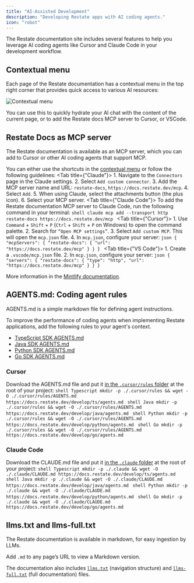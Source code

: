 ```yaml
---
title: "AI-Assisted Development"
description: "Developing Restate apps with AI coding agents."
icon: "robot"
---
```


The Restate documentation site includes several features to help you leverage AI coding agents like Cursor and Claude Code in your development workflow.

## Contextual menu

Each page of the Restate documentation has a contextual menu in the top right corner that provides quick access to various AI resources:

<img src="/img/develop/contextual-menu.png" alt="Contextual menu"/>

You can use this to quickly hydrate your AI chat with the content of the current page, or to add the Restate docs MCP server to Cursor, or VSCode.


## Restate Docs as MCP server

The Restate documentation is available as an MCP server, which you can add to Cursor or other AI coding agents that support MCP.

You can either use the shortcuts in the [contextual menu](/develop/ai-assistant#contextual-menu) or follow the following guidelines:
<Tabs>
    <Tab title={"Claude"}>
        1. Navigate to the `Connectors` page in the Claude settings.
        2. Select `Add custom connector`.
        3. Add the MCP server name and URL: `restate-docs`, `https://docs.restate.dev/mcp`.
        4. Select `Add`.
        5. When using Claude, select the attachments button (the plus icon).
        6. Select your MCP server.
    </Tab>
    <Tab title={"Claude Code"}>
        To add the Restate documentation MCP server to Claude Code, run the following command in your terminal:
        ```shell
        claude mcp add --transport http restate-docs https://docs.restate.dev/mcp
        ```
    </Tab>
    <Tab title={"Cursor"}>
        1. Use `Command` + `Shift` + `P` (`Ctrl` + `Shift` + `P` on Windows) to open the command palette.
        2. Search for `“Open MCP settings”`.
        3. Select `Add custom MCP`. This will open the `mcp.json` file.
        4. In `mcp.json`, configure your server:
        ```json
        {
            "mcpServers": {
                "restate-docs": {
                    "url": "https://docs.restate.dev/mcp"
                }
            }
        }
        ```
    </Tab>
    <Tab title={"VS Code"}>
        1. Create a `.vscode/mcp.json` file.
        2. In `mcp.json`, configure your server:
        ```json
        {
            "servers": {
            "restate-docs": {
                    "type": "http",
                    "url": "https://docs.restate.dev/mcp"
                }
            }
        }
        ```
    </Tab>
</Tabs>

More information in the [Mintlify documentation](https://www.mintlify.com/docs/ai/model-context-protocol#using-your-mcp-server).

## AGENTS.md: Coding agent rules

AGENTS.md is a simple markdown file for defining agent instructions.

To improve the performance of coding agents when implementing Restate applications, add the following rules to your agent's context.

- [TypeScript SDK AGENTS.md](/develop/ts/agents.md)
- [Java SDK AGENTS.md](/develop/java/agents.md)
- [Python SDK AGENTS.md](/develop/python/agents.md)
- [Go SDK AGENTS.md](/develop/go/agents.md)

### Cursor
Download the AGENTS.md file and put it [in the `.cursor/rules` folder](https://cursor.com/docs/context/rules#agentsmd) at the root of your project:
<CodeGroup>
    ```shell Typescript
    mkdir -p ./.cursor/rules && wget -O ./.cursor/rules/AGENTS.md https://docs.restate.dev/develop/ts/agents.md
    ```
    ```shell Java
    mkdir -p ./.cursor/rules && wget -O ./.cursor/rules/AGENTS.md https://docs.restate.dev/develop/java/agents.md
    ```
    ```shell Python
    mkdir -p ./.cursor/rules && wget -O ./.cursor/rules/AGENTS.md https://docs.restate.dev/develop/python/agents.md
    ```
    ```shell Go
    mkdir -p ./.cursor/rules && wget -O ./.cursor/rules/AGENTS.md https://docs.restate.dev/develop/go/agents.md
    ```
</CodeGroup>

### Claude Code
Download the CLAUDE.md file and put it [in the `.claude` folder](https://www.anthropic.com/engineering/claude-code-best-practices) at the root of your project:
<CodeGroup>
    ```shell Typescript
    mkdir -p ./.claude && wget -O ./.claude/CLAUDE.md https://docs.restate.dev/develop/ts/agents.md
    ```
    ```shell Java
    mkdir -p ./.claude && wget -O ./.claude/CLAUDE.md https://docs.restate.dev/develop/java/agents.md
    ```
    ```shell Python
    mkdir -p ./.claude && wget -O ./.claude/CLAUDE.md https://docs.restate.dev/develop/python/agents.md
    ```
    ```shell Go
    mkdir -p ./.claude && wget -O ./.claude/CLAUDE.md https://docs.restate.dev/develop/go/agents.md
    ```
</CodeGroup>

## llms.txt and llms-full.txt

The Restate documentation is available in markdown, for easy ingestion by LLMs.

Add `.md` to any page’s URL to view a Markdown version.

The documentation also includes [`llms.txt`](/llms.txt) (navigation structure) and [`llms-full.txt`](/llms-full.txt) (full documentation) files.
